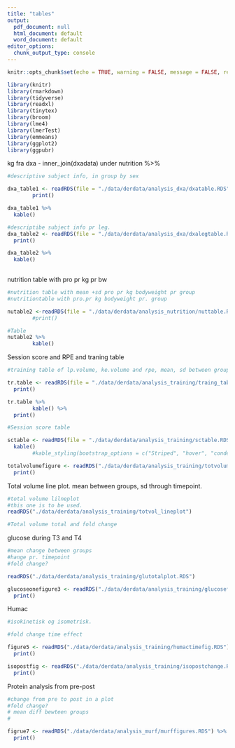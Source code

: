 ```yaml
---
title: "tables"
output:
  pdf_document: null
  html_document: default
  word_document: default
editor_options:
  chunk_output_type: console
---
```


```r
knitr::opts_chunk$set(echo = TRUE, warning = FALSE, message = FALSE, results = "asis", error = FALSE)
```

```r
library(knitr)
library(rmarkdown)
library(tidyverse)
library(readxl)
library(tinytex)
library(broom) 
library(lme4)
library(lmerTest)
library(emmeans)
library(ggplot2)
library(ggpubr)


```


kg fra dxa - inner_join(dxadata) under nutrition %>%

```r

#descriptive subject info, in group by sex

dxa_table1 <- readRDS(file = "./data/derdata/analysis_dxa/dxatable.RDS") %>%
        print()

dxa_table1 %>%
  kable()

#descriptibe subject info pr leg.
dxa_table2 <- readRDS(file = "./data/derdata/analysis_dxa/dxalegtable.RDS") %>%
  print()

dxa_table2 %>%
  kable()
     


```

nutrition table with pro pr kg pr bw
```r
#nutrition table with mean +sd pro pr kg bodyweight pr group
#nutritiontable with pro.pr kg bodyweight pr. group

nutable2 <-readRDS(file = "./data/derdata/analysis_nutrition/nuttable.RDS") #%>%
        #print()

#Table
nutable2 %>%
        kable()

```
 
 Session score and RPE and traning table
```r
#training table of lp.volume, ke.volume and rpe, mean, sd between groups and timepoint (paired)

tr.table <- readRDS(file = "./data/derdata/analysis_training/traing_table.RDS") %>%
  print()

tr.table %>%
        kable() %>%
  print()

#Session score table

sctable <- readRDS(file = "./data/derdata/analysis_training/sctable.RDS") %>%
  kable()
        #kable_styling(bootstrap_options = c("Striped", "hover", "condensed"), full_width = FALSE) %>%

totalvolumefigure <- readRDS("./data/derdata/analysis_training/totvolumefigure.RDS") %>%
  print()


```

Total volume line plot. mean between groups, sd through timepoint.
```r

#total volume lilneplot
#this one is to be used.
readRDS("./data/derdata/analysis_training/totvol_lineplot")

#Total volume total and fold change


```

glucose during T3 and T4
```r
#mean change between groups
#hange pr. timepoint
#fold change?

readRDS("./data/derdata/analysis_training/glutotalplot.RDS")

glucoseonefigure3 <- readRDS("./data/derdata/analysis_training/glucosefigure_ab.RDS") %>%
  print()


```

Humac 

```r
#isokinetisk og isometrisk.

#fold change time effect

figure5 <- readRDS("./data/derdata/analysis_training/humactimefig.RDS") %>%
  print()

isopostfig <- readRDS("./data/derdata/analysis_training/isopostchange.RDS") %>%
  print()
```




Protein analysis from pre-post
```r
#change from pre to post in a plot
#fold change?
# mean diff bewteen groups
#

figrue7 <- readRDS("./data/derdata/analysis_murf/murffigures.RDS") %>%
  print()

```


 
 